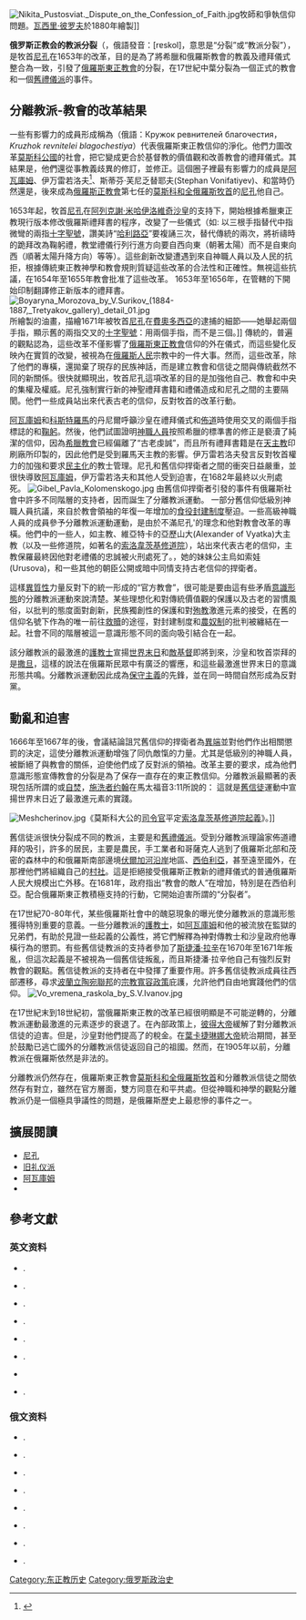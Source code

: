 [[Image:Nikita_Pustosviat._Dispute_on_the_Confession_of_Faith.jpg|thumb]]牧師{{Link-en|尼基塔·逼斯托斯夫椏|Nikita Pustosvyat}}和{{Link-en|牧首約阿希姆|Patriarch Joachim}}爭執信仰問題。[[瓦西里·彼罗夫|瓦西里·彼罗夫]]於1880年繪製]]

'''俄罗斯正教会的教派分裂'''（{{lang-ru|раскол}}，俄語發音：[rɐskol]，意思是“分裂”或“教派分裂”），是牧首[[尼孔|尼孔]]在1653年的改革，目的是為了將希臘和俄羅斯教會的教義及禮拜儀式整合為一致，引發了[[俄罗斯正教会|俄羅斯東正教會]]的分裂，在17世紀中葉分裂為一個正式的教會和一個[[舊禮儀派|舊禮儀派]]的事件。

==分離教派-教會的改革結果==
一些有影響力的成員形成稱為{{Link-en|虔誠狂熱派|Zealots of Piety}}（俄語：Кружок ревнителей благочестия，''Kruzhok revnitelei blagochestiya''）代表俄羅斯東正教信仰的淨化。他們力圖改革[[莫斯科公國|莫斯科公國]]的社會，把它變成更合於基督教的價值觀和改善教會的禮拜儀式。其結果是，他們還從事教義歧異的修訂，並修正{{Link-en|禮拜書|divine service}}。這個圈子裡最有影響力的成員是{{Link-en|主牧師|Archpriests}}[[阿瓦庫姆|阿瓦庫姆]]、伊万雷若洛夫<ref name="Ivan Neronov">{{Cite web |url=http://www.encyclopedia.com/doc/1G2-3404100902.html |title=Ivan Neronov |accessdate=2014-11-05 |archive-date=2014-11-06 |archive-url=https://web.archive.org/web/20141106034339/http://www.encyclopedia.com/doc/1G2-3404100902.html |dead-url=no }}</ref>、斯蒂芬·芙尼乏替耶夫(Stephan Vonifatiyev)、{{Link-en|飛約多·瑞替習契夫|Fyodor Rtishchev}}和當時仍然還是{{Link-en|諾夫哥羅德大主教|Archbishop of Novgorod}}，後來成為[[俄羅斯正教會|俄羅斯正教會]]第七任的[[莫斯科和全俄羅斯牧首|莫斯科和全俄羅斯牧首]]的[[尼孔|尼孔]]他自己。

1653年起，牧首[[尼孔|尼孔]]在[[阿列克謝·米哈伊洛維奇|阿列克謝·米哈伊洛維奇]][[沙皇|沙皇]]的支持下，開始根據希臘東正教現行版本修改俄羅斯禮拜書的程序，改變了一些儀式（如: 以三根手指替代中指微彎的兩指[[十字聖號|十字聖號]]，讚美詩“[[哈利路亞|哈利路亞]]”要複誦三次，替代傳統的兩次，將祈禱時的跪拜改為鞠躬禮，教堂禮儀行列行進方向要自西向東（朝著太陽）而不是自東向西（順著太陽升降方向）等等）。這些創新改變遭遇到來自神職人員以及人民的抗拒，根據傳統東正教神學和教會規則質疑這些改革的合法性和正確性。無視這些抗議，在1654年至1655年教會{{Link-en|主教會議|sobors}}批准了這些改革。 1653年至1656年，在{{Link-en|埃皮法尼·斯拉維內特斯基|Epiphanius Slavinetsky}}管轄的下{{Link-en|莫斯科印書場|Print Yar}}開始印制翻譯修正新版本的禮拜書。
[[Image:Boyaryna_Morozova_by_V.Surikov_(1884-1887,_Tretyakov_gallery)_detail_01.jpg|thumb]]所繪製的{{Link-en|波雅爾因雅·莫羅佐娃|Boyarynya Morozova}}油畫，描繪1671年被牧首[[尼孔|尼孔]]在[[費奧多西亞|費奧多西亞]]的逮捕的細節——她舉起兩個手指，顯示舊的兩指交叉的[[十字聖號|十字聖號]]：用兩個手指，而不是三個。]]
傳統的，普遍的觀點認為，這些改革不僅影響了[[俄羅斯東正教會|俄羅斯東正教會]]信仰的外在儀式，而這些變化反映內在實質的改變，被視為在[[俄羅斯人|俄羅斯人民]]宗教中的一件大事。然而，這些改革，除了他們的專橫，還拋棄了現存的民族神話，而是建立教會和信徒之間與傳統截然不同的新關係。很快就顯現出，牧首尼孔這項改革的目的是加強他自己、教會和中央的集權及權威。尼孔強制實行新的神聖禮拜書籍和禮儀造成{{Link-en|虔誠狂熱派|Zealots of Piety}}和尼孔之間的主要隔閡。他們一些成員站出來代表古老的信仰，反對牧首的改革行動。

[[阿瓦庫姆|阿瓦庫姆]]和[[科斯特羅馬|科斯特羅馬]]的丹尼爾呼籲沙皇在禮拜儀式和[[佈道|佈道]]時使用交叉的兩個手指標誌的和[[鞠躬|鞠躬]]。然後，他們試圖證明[[聖職者|神職人員]]按照希臘的標準書的修正是褻瀆了純潔的信仰，因為[[正教會|希臘教會]]已經偏離了“古老虔誠”，而且所有禮拜書籍是在[[天主教|天主教]]印刷廠所印製的，因此他們是受到羅馬天主教的影響。伊万雷若洛夫發言反對牧首權力的加強和要求[[民主化|民主化]]的教士管理。尼孔和舊信仰捍衛者之間的衝突日益嚴重，並很快導致[[阿瓦庫姆|阿瓦庫姆]]，伊万雷若洛夫和其他人受到迫害，在1682年最終以火刑處死。
[[File:Gibel_Pavla_Kolomenskogo.jpg|thumb]]
由舊信仰捍衛者引發的事件有俄羅斯社會中許多不同階層的支持者，因而誕生了分離教派運動。 一部分舊信仰低級別神職人員抗議，來自於教會領袖的年復一年增加的[[封建制度|食役封建制度]]壓迫。一些高級神職人員的成員參予分離教派運動運動，是由於不滿尼孔'的理念和他對教會改革的專橫。他們中的一些人，如主教{{Link-en|科洛姆納的保羅|Paul of Kolomna}}、維亞特卡的亞歷山大(Alexander of Vyatka)大主教（以及一些修道院，如著名的[[索洛韋茨基修道院|索洛韋茨基修道院]]），站出來代表古老的信仰，主教保羅最終因他對老禮儀的忠誠被火刑處死了。{{Link-en|女贵族莫羅佐娃|Boyarynya Morozova}}，她的妹妹公主烏如索娃(Urusova)，和一些其他的朝臣公開或暗中同情支持古老信仰的捍衛者。

這樣[[異質性|異質性]]力量反對下的統一形成的“官方教會”，很可能是要由這有些矛盾[[意識形態|意識形態]]的分離教派運動來說清楚。某些理想化和對傳統價值觀的保護以及古老的習慣風俗，以批判的態度面對創新，民族獨創性的保護和對[[殉教|殉教]]激進元素的接受，在舊的信仰名號下作為的唯一前往[[得救|救贖]]的途徑，對封建制度和[[農奴制|農奴制]]的批判被纏結在一起。社會不同的階層被這一意識形態不同的面向吸引結合在一起。

該分離教派的最激進的[[護教士|護教士]]宣揚[[哈米吉多頓|世界末日]]和[[敵基督|敵基督]]即將到來，沙皇和牧首崇拜的是[[撒旦|撒旦]]，這樣的說法在俄羅斯民眾中有廣泛的響應，和這些最激進世界末日的意識形態共鳴。分離教派運動因此成為[[保守主義|保守主義]]的先鋒，並在同一時間自然形成為反對黨。

==動亂和迫害== 
1666年至1667年的{{Link-en|泛東正教理事會|Pan-Orthodox Council}}後，會議結論詛咒舊信仰的捍衛者為[[異端|異端]]並對他們作出相關懲罰的決定，這使分離教派運動增強了同仇敵愾的力量。尤其是低級別的神職人員，被斷絕了與教會的關係，迫使他們成了反對派的領袖。改革主要的要求，成為他們意識形態宣傳教會的分裂是為了保存一直存在的東正教信仰。分離教派最顯著的表現包括所謂的{{Link-en|火洗禮|Baptism by fire}}或[[自焚|自焚]]，[[施洗者约翰|施洗者约翰]]在馬太福音3:11所說的：
{{quotation|我是用水給你們施洗，叫你們悔改；但那在我以後來的，能力比我更大，我就是給他提鞋也不配，他要用聖靈與火給你們施洗。|馬太福音3:11}}
這就是[[舊信徒|舊信徒]]運動中宣揚世界末日近了最激進元素的實踐。

[[Image:Meshcherinov.jpg|thumb]]《莫斯科大公的[[沃伊沃德|司令官]]平定[[索洛韋茨基修道院起義|索洛韋茨基修道院起義]]》。]]

舊信徒派很快分裂成不同的教派，主要是{{Link-en|聖徒派|Popovtsy}}和[[舊禮儀派|舊禮儀派]]。受到分離教派理論家佈道禮拜的吸引，許多{{Link-en|波薩德|posad}}的居民，主要是農民，手工業者和哥薩克人逃到了俄羅斯北部和茂密的森林中的和俄羅斯南部邊境[[窩瓦河|伏爾加河沿岸]]地區、[[西伯利亞|西伯利亞]]，甚至遠至國外，在那裡他們將組織自己的[[村社_(社會制度)|村社]]。這是拒絕接受俄羅斯正教新的禮拜儀式的普通俄羅斯人民大規模出亡外移。在1681年，政府指出“教會的敵人”在增加，特別是在西伯利亞。配合俄羅斯東正教積極支持的行動，它開始迫害所謂的“分裂者”。

在17世紀70-80年代，某些俄羅斯社會中的醜惡現象的曝光使分離教派的意識形態獲得特別重要的意義。一些分離教派的[[護教士|護教士]]，如[[阿瓦庫姆|阿瓦庫姆]]和他的被流放在{{Link-en|普斯投茲約斯克|Pustozyorsk}}監獄的兄弟們，有助於見證一些起義的公義性，將它們解釋為神對傳教士和沙皇政府他專橫行為的懲罰。有些舊信徒教派的支持者參加了[[斯捷潘·拉辛|斯捷潘·拉辛]]在1670年至1671年叛亂，但這次起義是不被視為一個舊信徒叛亂，而且斯捷潘·拉辛他自己有強烈反對教會的觀點。舊信徒教派的支持者在{{Link-en|1682年莫斯科起義|Moscow Uprising of 1682}}中發揮了重要作用。許多舊信徒教派成員往西部遷移，尋求[[波蘭立陶宛|波蘭立陶宛聯邦]]的[[宗教寬容政策|宗教寬容政策]]庇護，允許他們自由地實踐他們的信仰。
[[File:Vo_vremena_raskola_by_S.V.Ivanov.jpg|thumb]]

在17世紀末到18世紀初，當俄羅斯東正教的改革已經很明顯是不可能逆轉的，分離教派運動最激進的元素逐步的衰退了。在內部政策上，[[彼得大帝|彼得大帝]]緩解了對分離教派信徒的迫害。但是，沙皇對他們提高了的稅金。在[[葉卡捷琳娜二世|葉卡捷琳娜大帝]]統治期間，甚至於鼓勵已逃亡國外的分離教派信徒返回自己的祖國。然而，在1905年以前，分離教派在俄羅斯依然是非法的。

分離教派仍然存在，俄羅斯東正教會[[莫斯科和全俄羅斯牧首|莫斯科和全俄羅斯牧首]]和分離教派信徒之間依然存有對立，雖然在官方層面，雙方同意在和平共處。但從神職和神學的觀點分離教派仍是一個極具爭議性的問題，是俄羅斯歷史上最悲慘的事件之一。

== 擴展閱讀 ==
*[[尼孔|尼孔]]
*[[旧礼仪派|旧礼仪派]]
*[[阿瓦庫姆|阿瓦庫姆]]
*{{Link-en|羅迪翁·蕤思科伲科夫|Rodion Raskolnikov}}

== 參考文獻 ==
{{Reflist}}
===英文资料===
* {{Citation | last = Cherniavsky | first = M | title = The Reception of the Council of Florence in Moscow | journal = Church History | volume = XXIV | year = 1955 | pages = 147–57 | type = article}}.
* {{Citation | last = Crummey | first = Robert O | title = The Old Believers & The World Of Antichrist; The Vyg Community & The Russian State | publisher = Wisconsin UP | year = 1970}}.
* {{Citation | last = Gill | first = T | title = The Council of Florence | place = Cambridge | year = 1959}}.
* {{Citation | last = Shevchenko | first = I | title = Ideological Repercussions of the Council of Florence | journal = Church History | volume = XXIV | year = 1955 | pages = 291–323 | type = article}}.
* {{Citation | last = Zenkovsky | first = Serge A | title = The ideology of the Denisov brothers | journal = Harvard Slavic Studies | year = 1957 | volume = III | pages = 49–66}}.
* {{Citation | last = Zenkovsky | first = Serge A | author-mask = 3 | title = The Old Believer Avvakum | journal = Indiana Slavic Studies | year = 1956 | volume = I | pages = 1–51}}.
* {{Citation | last = Zenkovsky | first = Serge A | author-mask = 3 | title = Pan-Turkism and Islam in Russia | publisher = Harvard UP | origyear = 1960 | year = 1967}}
* {{Citation | last = Zenkovsky | first = Serge A | author-mask = 3 | title = The Russian Schism | journal = [[Russian_Review|Russian Review]] | year = 1957 | volume = XVI | pages = 37–58}}.

===俄文资料===
* {{Citation | last = Голубинский (Golubinskij) | first = ЕЕ | title = История русской церкви | place = Москва (Moscow) | year = 1900 | trans_title = History of the Russian Church}}.
* {{Citation | last = Голубинский (Golubinskij) | first = ЕЕ | title = К нашей полимике со старообрядцами | publisher = ЧОИДР (ČOIDR) | year = 1905 | trans_title = Contribution to our polemic with the Old believers | author-mask = 3}}.
* {{Citation | last = Зеньковский | first = СА (Zenkovskij, SA) | title = Русское старообрядчество | volume = I, II | place = Москва (Moscow) | year = 2006 | trans_title =  Russia’s Old Believers}}.
* {{Citation | last = Каптерев | first = НФ (Kapterv, NF) | title = Патриарх Никон и его противники в деле исправления церковныx обрядов | place = Москва (Moscow) | year = 1913 | trans_title = Patriarch Nikon and his opponents in the correction of church rituals}}.
* {{Citation | last = Каптерев | first = НФ (Kapterv, NF) | title = Характер отношений России к православному востоку в XVI и XVII вв | place = Москва (Moscow) | year = 1914 | trans_title = Character of the relationships between Russia and the orthodox East in the 16th and 17th centuries | author-mask = 3}}.
* {{Citation | last = Карташов | first = АВ (Kartašov, AV) | title = Очерки по иситории русской церкви | place = Париж (Paris) | year = 1959 | trans_title = Outlines of the history of the Russian church}}.
* {{Citation | last = Ключевский | first = ИП (Ključevskij, IP) | title = Сочинения | volume = I–VIII | place = Москва (Moscow) | year = 1956–[[1959|59]] | trans_title = Works}}.
* {{Citation | last = Кутузов | first = БП (Kutuzov, BP) | title = Церковная «реформа» XVII века | place = Москва (Moscow) | year = 2003 | trans_title = The church “reform” of the 17th century}}.

[[Category:东正教历史|Category:东正教历史]]
[[Category:俄罗斯政治史|Category:俄罗斯政治史]]